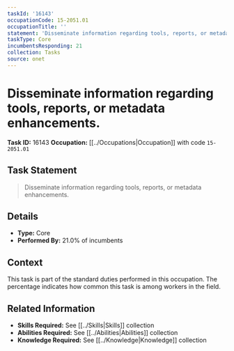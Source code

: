 ```yaml
---
taskId: '16143'
occupationCode: 15-2051.01
occupationTitle: ''
statement: 'Disseminate information regarding tools, reports, or metadata enhancements.'
taskType: Core
incumbentsResponding: 21
collection: Tasks
source: onet
---
```

# Disseminate information regarding tools, reports, or metadata enhancements.

**Task ID:** 16143
**Occupation:** [[../Occupations|Occupation]] with code `15-2051.01`

## Task Statement

> Disseminate information regarding tools, reports, or metadata enhancements.

## Details

- **Type:** Core
- **Performed By:** 21.0% of incumbents

## Context

This task is part of the standard duties performed in this occupation. The percentage indicates how common this task is among workers in the field.

## Related Information

- **Skills Required:** See [[../Skills|Skills]] collection
- **Abilities Required:** See [[../Abilities|Abilities]] collection
- **Knowledge Required:** See [[../Knowledge|Knowledge]] collection
